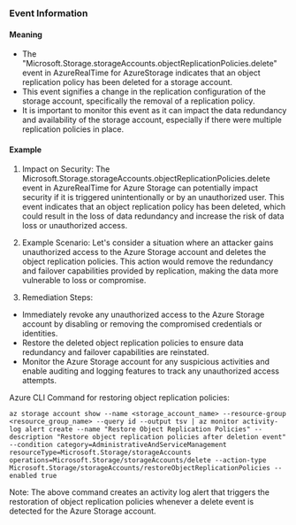 
### Event Information

#### Meaning

- The "Microsoft.Storage.storageAccounts.objectReplicationPolicies.delete" event in AzureRealTime for AzureStorage indicates that an object replication policy has been deleted for a storage account.
- This event signifies a change in the replication configuration of the storage account, specifically the removal of a replication policy.
- It is important to monitor this event as it can impact the data redundancy and availability of the storage account, especially if there were multiple replication policies in place.

#### Example

1. Impact on Security: The Microsoft.Storage.storageAccounts.objectReplicationPolicies.delete event in AzureRealTime for Azure Storage can potentially impact security if it is triggered unintentionally or by an unauthorized user. This event indicates that an object replication policy has been deleted, which could result in the loss of data redundancy and increase the risk of data loss or unauthorized access.

2. Example Scenario: Let's consider a situation where an attacker gains unauthorized access to the Azure Storage account and deletes the object replication policies. This action would remove the redundancy and failover capabilities provided by replication, making the data more vulnerable to loss or compromise.

3. Remediation Steps:
- Immediately revoke any unauthorized access to the Azure Storage account by disabling or removing the compromised credentials or identities.
- Restore the deleted object replication policies to ensure data redundancy and failover capabilities are reinstated.
- Monitor the Azure Storage account for any suspicious activities and enable auditing and logging features to track any unauthorized access attempts.

Azure CLI Command for restoring object replication policies:
```
az storage account show --name <storage_account_name> --resource-group <resource_group_name> --query id --output tsv | az monitor activity-log alert create --name "Restore Object Replication Policies" --description "Restore object replication policies after deletion event" --condition category=AdministrativeAndServiceManagement resourceType=Microsoft.Storage/storageAccounts operations=Microsoft.Storage/storageAccounts/delete --action-type Microsoft.Storage/storageAccounts/restoreObjectReplicationPolicies --enabled true
```

Note: The above command creates an activity log alert that triggers the restoration of object replication policies whenever a delete event is detected for the Azure Storage account.

